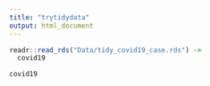 ```yaml
---
title: "trytidydata"
output: html_document
---
```


```r
readr::read_rds("Data/tidy_covid19_case.rds") -> 
  covid19
```

```r
covid19
```

